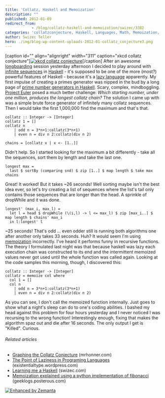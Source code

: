 ```yaml
---
title: 'Collatz, Haskell and Memoization'
description: ""
published: 2012-01-09
redirect_from: 
            - /blog/collatz-haskell-and-memoization/swizec/3382
categories: 'collatzconjecture, Haskell, Languages, Math, Memoization, Number Theory, Programming, Project Euler, Uncategorized'
author: Swizec Teller
hero: ./img/blog-wp-content-uploads-2012-01-collatz_conjecture3.png
---
```

\[caption id="" align="alignright" width="311" caption="xkcd collatz conjecture"][![xkcd collatz conjecture](./img/blog-wp-content-uploads-2012-01-collatz_conjecture3.png "xkcd collatz conjecture")](http://xkcd.com/710/)\[/caption] After an awesome [longboarding](http://en.wikipedia.org/wiki/Longboarding "Longboarding") session yesterday afternoon I decided to play around with [infinite sequences](http://en.wikipedia.org/wiki/Sequence "Sequence") in [Haskell](http://haskell.org "Haskell (programming language)") - it's supposed to be one of the more (most?) powerful features of Haskell - because it's a [lazy language](http://en.wikipedia.org/wiki/Evaluation_strategy "Evaluation strategy") apparently. My first impulse of creating a primes generator was nipped in the bud by a long page of [prime number generators in Haskell](http://www.haskell.org/haskellwiki/Prime_numbers). Scary, complex, mindboggling. [Project Euler](http://projecteuler.net/ "Project Euler") posed a much better challenge: _Which starting number, under one million, produces the longest collatz chain?_ The solution I came up with was a simple brute force generator of infinitely many collatz sequences. Then I would take the first 1,000,000 find the maximum and that's that.

```
collatz :: Integer -> [Integer]
collatz 1 = []
collatz n
    | odd n = 3*n+1:collatz(3*n+1)
    | even n = div n 2:collatz(div n 2)

chains = [collatz x | x <- [1..]]
```

Didn't help. So I started looking for the maximum a bit differently - take all the sequences, sort them by length and take the last one.

```
longest max =
  last $ sortBy (comparing snd) $ zip [1..] $ map length $ take max chains
```

Great! It worked! But it takes ~26 seconds! Well sorting maybe isn't the best idea ever, so let's try creating a list of sequences where the list's tail only contains those sequences that are longer than the head. A sprinkle of dropWhile and it was done.

```
longest' (max_i, max_l) =
  let l = head $ dropWhile (\(i,l) -> l <= max_l) $ zip [max_i..] $ map length $ chains' max_i
  in l:longest' l
```

~25 seconds! That's odd ... even odder still is running both algorithms one after another only takes 33 seconds. Huh? It would seem I'm using [memoization](http://en.wikipedia.org/wiki/Memoization "Memoization") incorrectly. I've heard it performs funny in recursive functions. The theory I formulated last night was that because haskell was lazy each execution chain was constructed to its end and the intermittent memoized values never got used until the whole function was called again. Looking at the code samples this morning, though, I discovered this:

```
collatz :: Integer -> [Integer]
collatz = memoize col where
  col 1 = []
  col n
    | odd n = 3*n+1:collatz(3*n+1)
    | even n = div n 2:collatz(div n 2)
```

As you can see, I don't call the memoized function internally. Just goes to show what a night's sleep can do to one's coding abilities. I bashed my head against this problem for four hours yesterday and I never noticed I was recursing to the wrong function! Interestingly enough, fixing that makes the algorithm spaz out and die after 16 seconds. The only output I get is "Killed". Curious.

###### Related articles

- [Graphing the Collatz Conjecture](http://mrhonner.com/2011/11/18/graphing-the-collatz-conjecture/) (mrhonner.com)
- [The Point of Laziness in Programing Languages](http://existentialtype.wordpress.com/2011/04/24/the-real-point-of-laziness/) (existentialtype.wordpress.com)
- [Learning me a Haskell](http://swizec.com/blog/learning-me-a-haskell/swizec/3272) (swizec.com)
- [Memoization explained using a python implementation of fibonacci](http://geeklogs.posterous.com/what-is-memoization) (geeklogs.posterous.com)

[![Enhanced by Zemanta](http://img.zemanta.com/zemified_e.png?x-id=6f7c0838-57e3-4b8a-a0c3-3ef0dc670559)](http://www.zemanta.com/ "Enhanced by Zemanta")